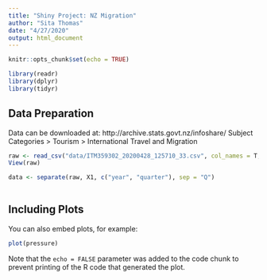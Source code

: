 ```yaml
---
title: "Shiny Project: NZ Migration"
author: "Sita Thomas"
date: "4/27/2020"
output: html_document
---
```


```r
knitr::opts_chunk$set(echo = TRUE)

library(readr)
library(dplyr)
library(tidyr)

```

## Data Preparation

Data can be downloaded at: http://archive.stats.govt.nz/infoshare/
Subject Categories > Tourism > International Travel and Migration

```r

raw <- read_csv("data/ITM359302_20200428_125710_33.csv", col_names = T, skip = 3)
View(raw)

data <- separate(raw, X1, c("year", "quarter"), sep = "Q")
	
```

## Including Plots

You can also embed plots, for example:

```r
plot(pressure)
```

Note that the `echo = FALSE` parameter was added to the code chunk to prevent printing of the R code that generated the plot.
